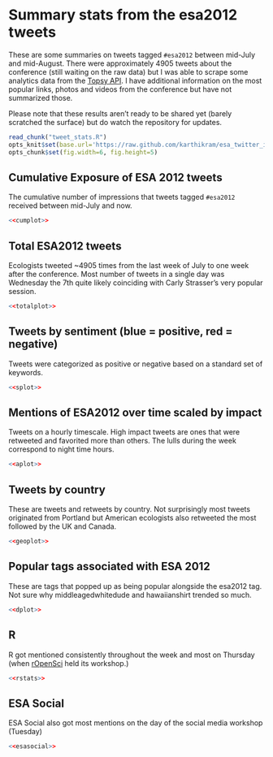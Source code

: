 # Summary stats from the esa2012 tweets
These are some summaries on tweets tagged `#esa2012` between mid-July and mid-August. There were approximately 4905 tweets about the conference (still waiting on the raw data) but I was able to scrape some analytics data from the [Topsy API](http://code.google.com/p/otterapi/). I have additional information on the most popular links, photos and videos from the conference but have not summarized those. 

Please note that these results aren't ready to be shared yet (barely scratched the surface) but do watch the repository for updates.

<!-- read external r code -->
```r
read_chunk("tweet_stats.R")
opts_knit$set(base.url='https://raw.github.com/karthikram/esa_twitter_impact/master/')
opts_chunk$set(fig.width=6, fig.height=5)
```

## Cumulative Exposure of ESA 2012 tweets
The cumulative number of impressions that tweets tagged `#esa2012` received between mid-July and now.

```r
<<cumplot>>
```

## Total ESA2012 tweets
Ecologists tweeted ~4905 times from the last week of July to one week after the conference. Most number of tweets in a single day was Wednesday the 7th quite likely coinciding with Carly Strasser's very popular session.

```r
<<totalplot>>
```

## Tweets by sentiment (blue = positive, red = negative)
Tweets were categorized as positive or negative based on a standard set of keywords. 

```r
<<splot>>
```

## Mentions of ESA2012 over time scaled by impact
Tweets on a hourly timescale. High impact tweets are ones that were retweeted and favorited more than others. The lulls during the week correspond to night time hours.

```r
<<aplot>>
```
## Tweets by country
These are tweets and retweets by country. Not surprisingly most tweets originated from Portland but American ecologists also retweeted the most followed by the UK and Canada.

```r
<<geoplot>>
```
## Popular tags associated with ESA 2012
These are tags that popped up as being popular alongside the esa2012 tag. Not sure why middleagedwhitedude and hawaiianshirt trended so much.


```r
<<dplot>>
```
## R 
R got mentioned consistently throughout the week and most on Thursday (when [rOpenSci](http://ropensci.org) held its workshop.) 

```r
<<rstats>>
```
 
## ESA Social 
ESA Social also got most mentions on the day of the social media workshop (Tuesday)

```r
<<esasocial>>
```
 

